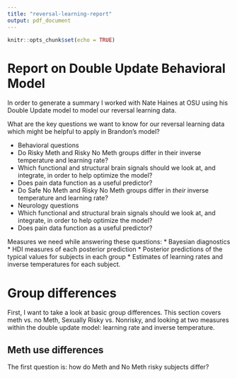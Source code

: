 ```yaml
---
title: "reversal-learning-report"
output: pdf_document
---
```


```r
knitr::opts_chunk$set(echo = TRUE)
```

# Report on Double Update Behavioral Model

In order to generate a summary I worked with Nate Haines at OSU using his Double Update model to model our reversal learning data.

What are the key questions we want to know for our reversal learning data which might be helpful to apply in Brandon's model?

 * Behavioral questions
  + Do Risky Meth and Risky No Meth groups differ in their inverse temperature and learning rate?
  + Which functional and structural brain signals should we look at, and integrate, in order to help optimize the model?
  + Does pain data function as a useful predictor?
  + Do Safe No Meth and Risky No Meth groups differ in *their* inverse temperature and learning rate?
 * Neurology questions
  + Which functional and structural brain signals should we look at, and integrate, in order to help optimize the model?
  + Does pain data function as a useful predictor?
 
Measures we need while answering these questions: 
 * Bayesian diagnostics
 * HDI measures of each posterior prediction
 * Posterior predictions of the typical values for subjects in each group
 * Estimates of learning rates and inverse temperatures for each subject.
 
# Group differences

First, I want to take a look at basic group differences. This section covers meth vs. no Meth, Sexually Risky vs. Nonrisky, and looking at two measures within the double update model: learning rate and inverse temperature.

## Meth use differences

The first question is: how do Meth and No Meth risky subjects differ?